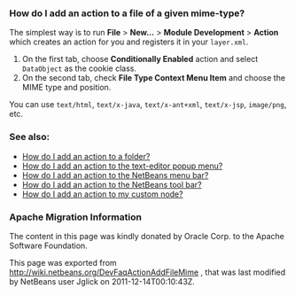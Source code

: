 <!--

    Licensed to the Apache Software Foundation (ASF) under one
    or more contributor license agreements.  See the NOTICE file
    distributed with this work for additional information
    regarding copyright ownership.  The ASF licenses this file
    to you under the Apache License, Version 2.0 (the
    "License"); you may not use this file except in compliance
    with the License.  You may obtain a copy of the License at

      http://www.apache.org/licenses/LICENSE-2.0

    Unless required by applicable law or agreed to in writing,
    software distributed under the License is distributed on an
    "AS IS" BASIS, WITHOUT WARRANTIES OR CONDITIONS OF ANY
    KIND, either express or implied.  See the License for the
    specific language governing permissions and limitations
    under the License.

-->

===How do I add an action to a file of a given mime-type?===

The simplest way is to run '''File''' > '''New...''' > '''Module Development''' > '''Action''' which creates an action for you and registers it in your <tt>layer.xml</tt>.
# On the first tab, choose '''Conditionally Enabled''' action and select <tt>DataObject</tt> as the cookie class.
# On the second tab, check '''File Type Context Menu Item''' and choose the MIME type and position.

You can use <tt>text/html</tt>, <tt>text/x-java</tt>, <tt>text/x-ant+xml</tt>, <tt>text/x-jsp</tt>, <tt>image/png</tt>, etc.

===See also:===

* [[DevFaqActionAddFolder| How do I add an action to a folder?]]
* [[DevFaqActionAddEditorPopup| How do I add an action to the text-editor popup menu?]]
* [[DevFaqActionAddMenuBar| How do I add an action to the NetBeans menu bar?]]
* [[DevFaqActionAddToolBar| How do I add an action to the NetBeans tool bar?]]
* [[DevFaqActionAddDataObject| How do I add an action to my custom node?]]

===Apache Migration Information===

The content in this page was kindly donated by Oracle Corp. to the
Apache Software Foundation.

This page was exported from http://wiki.netbeans.org/DevFaqActionAddFileMime , 
that was last modified by NetBeans user Jglick 
on 2011-12-14T00:10:43Z.

